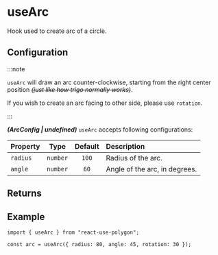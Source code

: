 ---
---


# useArc

Hook used to create arc of a circle.

<SimpleUseArc />

## Configuration

:::note

`useArc` will draw an arc counter-clockwise, starting from the right center position ~~_(just like how trigo normally works)_~~.

If you wish to create an arc facing to other side, please use `rotation`.

:::

**_(ArcConfig | undefined)_** `useArc` accepts following configurations:

| Property |   Type   | Default | Description                   |
| :------- | :------: | :-----: | :---------------------------- |
| `radius` | `number` |  `100`  | Radius of the arc.            |
| `angle`  | `number` |  `60`   | Angle of the arc, in degrees. |

<PrimitiveConfig />

## Returns

<PrimitiveReturns configType="ArcConfig" />

## Example

```tsx
import { useArc } from "react-use-polygon";

const arc = useArc({ radius: 80, angle: 45, rotation: 30 });
```
